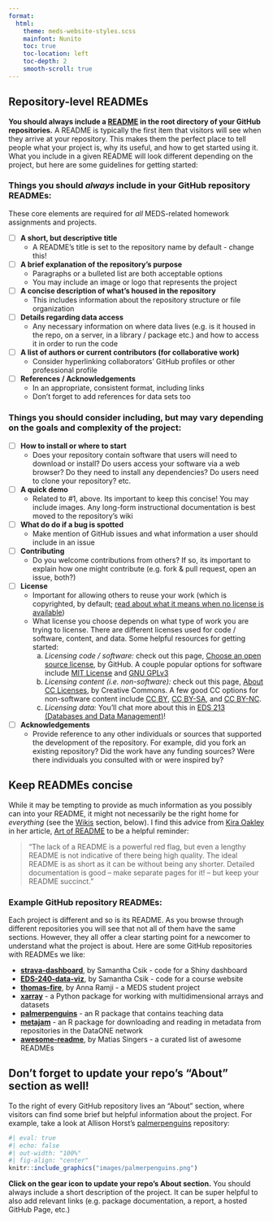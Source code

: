 ```yaml
---
format: 
  html:
    theme: meds-website-styles.scss
    mainfont: Nunito
    toc: true
    toc-location: left
    toc-depth: 2
    smooth-scroll: true
---
```


## Repository-level READMEs

**You should always include a [README](https://docs.github.com/en/repositories/managing-your-repositorys-settings-and-features/customizing-your-repository/about-readmes) in the root directory of your GitHub repositories.** A README is typically the first item that visitors will see when they arrive at your repository. This makes them the perfect place to tell people what your project is, why its useful, and how to get started using it. What you include in a given README will look different depending on the project, but here are some guidelines for getting started:

### Things you should *always* include in your GitHub repository READMEs: {#always-include}

::: {.callout-important}
These core elements are required for *all* MEDS-related homework assignments and projects.
:::

- [ ] [**A short, but descriptive title**]{.teal-text} 
    - A README’s title is set to the repository name by default - change this!
- [ ] [**A brief explanation of the repository's purpose**]{.teal-text} 
    - Paragraphs or a bulleted list are both acceptable options
    - You may include an image or logo that represents the project
- [ ] [**A concise description of what’s housed in the repository**]{.teal-text} 
    - This includes information about the repository structure or file organization
- [ ] [**Details regarding data access**]{.teal-text} 
   - Any necessary information on where data lives (e.g. is it housed in the repo, on a server, in a library / package etc.) and how to access it in order to run the code
- [ ] [**A list of authors or current contributors (for collaborative work)**]{.teal-text} 
    - Consider hyperlinking collaborators' GitHub profiles or other professional profile
- [ ] [**References / Acknowledgements**]{.teal-text}  
    - In an appropriate, consistent format, including links
    - Don't forget to add references for data sets too
    
### Things you should consider including, but may vary depending on the goals and complexity of the project: {#consider-including}

- [ ] [**How to install or where to start**]{.teal-text} 
    - Does your repository contain software that users will need to download or install? Do users access your software via a web browser? Do they need to install any dependencies? Do users need to clone your repository? etc.
- [ ] [**A quick demo**]{.teal-text} 
    - Related to #1, above. Its important to keep this concise! You may include images. Any long-form instructional documentation is best moved to the repository's wiki
- [ ] [**What do do if a bug is spotted**]{.teal-text} 
    - Make mention of GitHub issues and what information a user should include in an issue
- [ ] [**Contributing**]{.teal-text} 
    - Do you welcome contributions from others? If so, its important to explain how one might contribute (e.g. fork & pull request, open an issue, both?)
- [ ] [**License**]{.teal-text} 
    - Important for allowing others to reuse your work (which is copyrighted, by default; [read about what it means when no license is available](https://choosealicense.com/no-permission/))
    - What license you choose depends on what type of work you are trying to license. There are different licenses used for code / software, content, and data. Some helpful resources for getting started: 
        a. *Licensing code / software:* check out this page, [Choose an open source license](https://choosealicense.com/), by GitHub. A couple popular options for software include [MIT License](https://choosealicense.com/licenses/mit/) and [GNU GPLv3](https://choosealicense.com/licenses/gpl-3.0/)
        b. *Licensing content (i.e. non-software):* check out this page, [About CC Licenses](https://creativecommons.org/share-your-work/cclicenses/), by Creative Commons. A few good CC options for non-software content include [CC BY](https://creativecommons.org/licenses/by/4.0/?ref=chooser-v1), [CC BY-SA](https://creativecommons.org/licenses/by-sa/4.0/), and [CC BY-NC](https://creativecommons.org/licenses/by-nc/4.0/).
        c. *Licensing data:* You'll chat more about this in [EDS 213 (Databases and Data Management)](https://bren.ucsb.edu/courses/eds-213)!
- [ ] [**Acknowledgements**]{.teal-text}
    - Provide reference to any other individuals or sources that supported the development of the repository. For example, did you fork an existing repository? Did the work have any funding sources? Were there individuals you consulted with or were inspired by?
    
::: {.callout-note}
## Keep READMEs concise

While it may be tempting to provide as much information as you possibly can into your README, it might not necessarily be the right home for *everything* (see the [Wikis](#wikis) section, below). I find this advice from [Kira Oakley](https://github.com/hackergrrl) in her article, [Art of README](https://github.com/hackergrrl/art-of-readme?tab=readme-ov-file#readme) to be a helpful reminder:

>"The lack of a README is a powerful red flag, but even a lengthy README is not indicative of there being high quality. The ideal README is as short as it can be without being any shorter. Detailed documentation is good -- make separate pages for it! -- but keep your README succinct."

:::

### Example GitHub repository READMEs: {#example-repo-readmes}

Each project is different and so is its README. As you browse through different repositories you will see that not all of them have the same sections. However, they all offer a clear starting point for a newcomer to understand what the project is about. Here are some GitHub repositories with READMEs we like:

- **[strava-dashboard](https://github.com/samanthacsik/strava-dashboard)**, by Samantha Csik - code for a Shiny dashboard
- **[EDS-240-data-viz](https://github.com/samanthacsik/EDS-240-data-viz)**, by Samantha Csik - code for a course website
- **[thomas-fire](https://github.com/annaramji/thomas-fire)**, by Anna Ramji - a MEDS student project
- **[xarray](https://github.com/pydata/xarray)** - a Python package for working with multidimensional arrays and datasets
- **[palmerpenguins](https://github.com/allisonhorst/palmerpenguins/)** - an R package that contains teaching data
- **[metajam](https://github.com/NCEAS/metajam)** - an R package for downloading and reading in metadata from repositories in the DataONE network
- **[awesome-readme](https://github.com/matiassingers/awesome-readme)**, by Matias Singers - a curated list of awesome READMEs

::: {.callout-tip}
## Don't forget to update your repo's "About" section as well!

To the right of every GitHub repository lives an "About" section, where visitors can find some brief but helpful information about the project. For example, take a look at Allison Horst's [palmerpenguins](https://github.com/allisonhorst/palmerpenguins/) repository:

```r
#| eval: true
#| echo: false
#| out-width: "100%"
#| fig-align: "center"
knitr::include_graphics("images/palmerpenguins.png")
```

**Click on the gear icon to update your repo's About section.** You should always include a short description of the project. It can be super helpful to also add relevant links (e.g. package documentation, a report, a hosted GitHub Page, etc.)
:::
